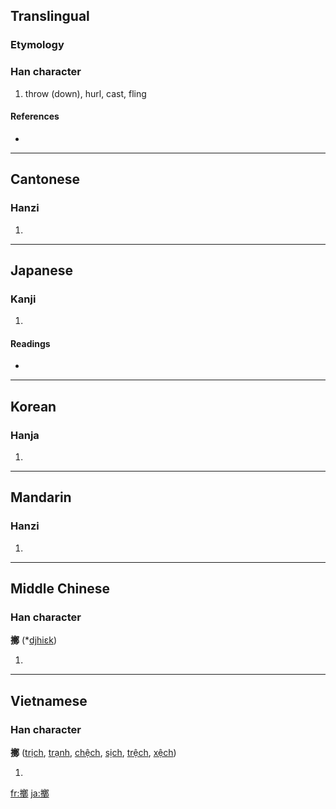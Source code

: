 {{also|掷}}
==Translingual==

===Etymology===
{{Han compound|手|鄭|c1=s|c2=p|t1=hand|ls=psc}}

===Han character===
{{Han char|rn=64|rad=手|as=15|sn=18|four=5702<sub>7</sub>|canj=手廿大中 (QTKL)}}

# throw (down), hurl, cast, fling

====References====
* {{Han ref|kx=0461.020|dkj=12893|dj=0810.100|hdz=31976.030|uh=64F2|ud=25842|bh=C259|bd=49753}}

----

==Cantonese==

===Hanzi===
{{yue-hanzi|jyut=|y=jaak6|sim=掷}}

# {{defn|Cantonese}}

----

==Japanese==

===Kanji===
{{ja-kanji|grade=|rs=手15}}

# {{defn|Japanese}}

====Readings====
* {{ja-readings|on=[[てき]] (teki), [[じゃく]] (jaku)|kun=[[なげうつ]] (nageutsu), [[なぐる]] (naguru)}}

----

==Korean==

===Hanja===
{{ko-hanja|hangeul=척|eumhun=|rv=cheok|mr=ch'ŏk|y=chek}}

# {{defn|Korean}}

----

==Mandarin==

===Hanzi===
{{cmn-hanzi|sim=掷|pin=[[zhī]] ([[zhi1]]), [[zhí]] ([[zhi2]]), [[zhì]] ([[zhi4]])|wg=chih<sup>1</sup>, chih<sup>2</sup>, chih<sup>4</sup>}}

# {{defn|Mandarin}}

----

==Middle Chinese==

===Han character===
'''擲''' (*[[djhiɛk]])<!--asterisk indicates that this character appears more than four times in the Tang Dynasty corpus of literature-->

# {{defn|Middle Chinese}}

----

==Vietnamese==

===Han character===
'''擲''' ([[trịch]], [[trạnh]], [[chệch]], [[sịch]], [[trệch]], [[xệch]])

# {{defn|Vietnamese}}

[[fr:擲]]
[[ja:擲]]
